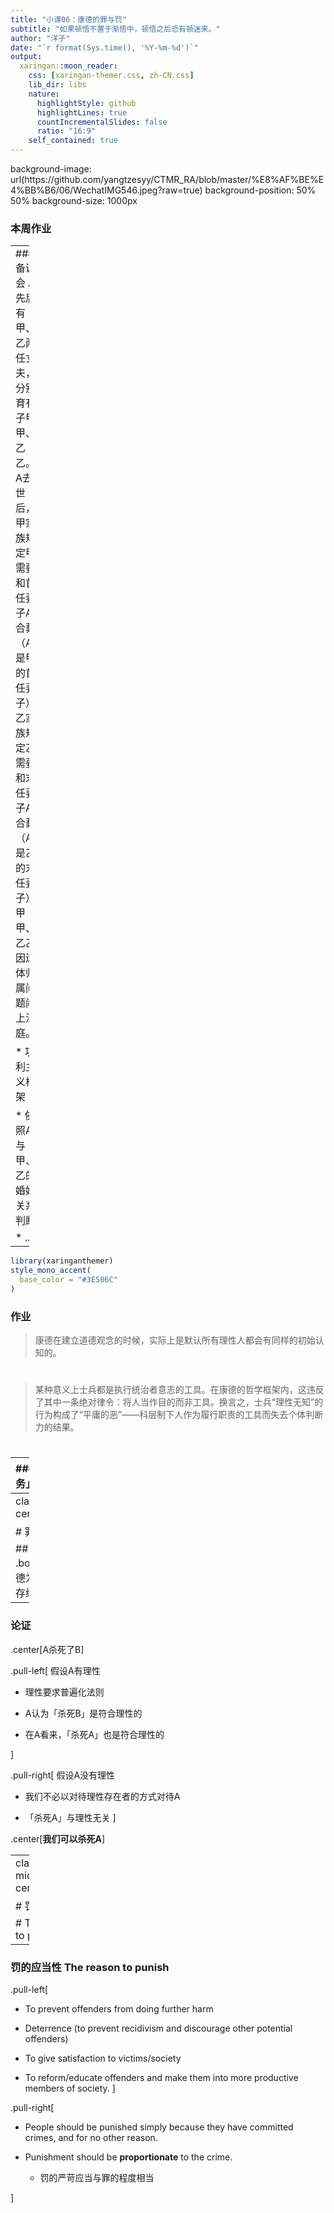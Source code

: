 ```yaml
---
title: "小课06：康德的罪与罚"
subtitle: "如果顿悟不置于渐悟中，顿悟之后恐有顿迷来。"
author: "洋子"
date: "`r format(Sys.time(), '%Y-%m-%d')`"
output:
  xaringan::moon_reader:
    css: [xaringan-themer.css, zh-CN.css]
    lib_dir: libs
    nature:
      highlightStyle: github
      highlightLines: true
      countIncrementalSlides: false
      ratio: "16:9"
    self_contained: true
---
```

background-image: url(https://github.com/yangtzesyy/CTMR_RA/blob/master/%E8%AF%BE%E4%BB%B6/06/WechatIMG546.jpeg?raw=true)
background-position: 50% 50%
background-size: 1000px

### 本周作业

---
### 备课会
A先后有甲、乙两任丈夫，分别育有子甲甲、乙乙。A去世后，甲家族规定甲需要和首任妻子A合葬（A是甲的首任妻子），乙家族规定乙需要和末任妻子A合葬（A是乙的末任妻子）。甲甲、乙乙因遗体归属问题闹上法庭。

* 功利主义框架

  * 依照A与甲、乙的婚姻关系判断
  
  * ...


---

```r
library(xaringanthemer)
style_mono_accent(
  base_color = "#3E506C"
)
```
### 作业

>康德在建立道德观念的时候，实际上是默认所有理性人都会有同样的初始认知的。

# 

>某种意义上士兵都是执行统治者意志的工具。在康德的哲学框架内，这违反了其中一条绝对律令：将人当作目的而非工具。换言之，士兵“理性无知”的行为构成了“平庸的恶”——科层制下人作为履行职责的工具而失去个体判断力的结果。

# 

>

# 

>

---
### 作业：「义务」

>1974东德加入了这一公约，这意味着东德应承担这一国际法义务。

# 

> 此时哨所与东德民主共和不但给予了两位哨兵首位柏林墙的义务...

# 

> 就哨兵的义务来说，两位无罪过。但是至于其哨兵的义务是否是出于道德的，便需要进一步的解析与了解。

# 

.center[**我们在谈的「义务」是什么？**]

---
class:inverse, center, middle

# 罪与罚

## .bottom[.right[康德为何支持死刑存续？]]

---
### 论证

.center[A杀死了B]

.pull-left[
假设A有理性

* 理性要求普遍化法则

* A认为「杀死B」是符合理性的

* 在A看来，「杀死A」也是符合理性的

]

.pull-right[
假设A没有理性

* 我们不必以对待理性存在者的方式对待A

* 「杀死A」与理性无关
]

.center[**我们可以杀死A**]

---
class:inverse, middle, center

# 罚的应当性 

# The reason to punish

---
### 罚的应当性 The reason to punish

.pull-left[

* To prevent offenders from doing further harm

* Deterrence (to prevent recidivism and discourage other potential offenders)

* To give satisfaction to victims/society

* To reform/educate offenders and make them into more productive members of society.
]

.pull-right[

* People should be punished simply because they have committed crimes, and for no other reason.

* Punishment should be **proportionate** to the crime. 

  * 罚的严苛应当与罪的程度相当

]


<!-- pagedown::chrome_print("课件/02/02.Rmd") -->

<!-- 
可用案例：香港校本调查被推翻
https://theinitium.com/article/20201006-evening-brief/

-->











